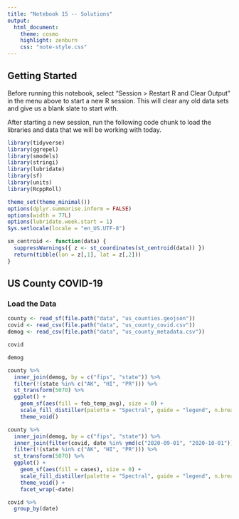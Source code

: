 ```yaml
---
title: "Notebook 15 -- Solutions"
output:
  html_document:
    theme: cosmo
    highlight: zenburn
    css: "note-style.css"
---
```


## Getting Started

Before running this notebook, select "Session > Restart R and Clear Output" in
the menu above to start a new R session. This will clear any old data sets and
give us a blank slate to start with.

After starting a new session, run the following code chunk to load the
libraries and data that we will be working with today.

```r
library(tidyverse)
library(ggrepel)
library(smodels)
library(stringi)
library(lubridate)
library(sf)
library(units)
library(RcppRoll)

theme_set(theme_minimal())
options(dplyr.summarise.inform = FALSE)
options(width = 77L)
options(lubridate.week.start = 1)
Sys.setlocale(locale = "en_US.UTF-8")

sm_centroid <- function(data) {
  suppressWarnings({ z <- st_coordinates(st_centroid(data)) })
  return(tibble(lon = z[,1], lat = z[,2]))
}
```

## US County COVID-19

### Load the Data

```r
county <- read_sf(file.path("data", "us_counties.geojson"))
covid <- read_csv(file.path("data", "us_county_covid.csv"))
demog <- read_csv(file.path("data", "us_county_metadata.csv"))
```


```r
covid
```

```r
demog
```

```r
county %>%
  inner_join(demog, by = c("fips", "state")) %>%
  filter(!(state %in% c("AK", "HI", "PR"))) %>%
  st_transform(5070) %>%
  ggplot() +
    geom_sf(aes(fill = feb_temp_avg), size = 0) +
    scale_fill_distiller(palette = "Spectral", guide = "legend", n.breaks = 10) +
    theme_void()
```

```r
county %>%
  inner_join(demog, by = c("fips", "state")) %>%
  inner_join(filter(covid, date %in% ymd(c("2020-09-01", "2020-10-01")))) %>%
  filter(!(state %in% c("AK", "HI", "PR"))) %>%
  st_transform(5070) %>%
  ggplot() +
    geom_sf(aes(fill = cases), size = 0) +
    scale_fill_distiller(palette = "Spectral", guide = "legend", n.breaks = 10) +
    theme_void() +
    facet_wrap(~date)
```

```r
covid %>%
  group_by(date)
```


